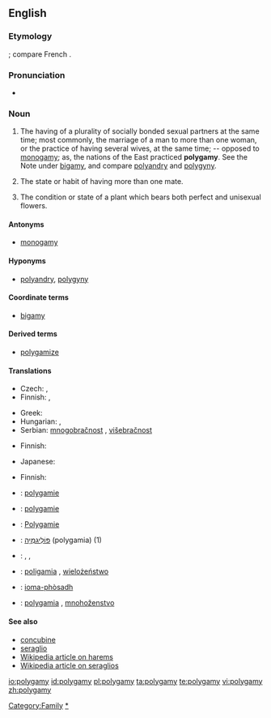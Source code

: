 ==English==

===Etymology===
{{Gr.}}; compare French {{term|polygamie}}.

===Pronunciation===
* {{audio|en-us-polygamy.ogg|Audio (US)}}

===Noun===
{{en-noun|polygamies}}

# The having of a plurality of socially bonded sexual partners at the same time; most commonly, the marriage of a man to more than one woman, or the practice of having several wives, at the same time; -- opposed to [[monogamy]]; as, the nations of the East practiced '''polygamy'''.  See the Note under [[bigamy]], and compare [[polyandry]] and [[polygyny]].
# {{zoology}} The state or habit of having more than one mate.
# {{botany}} The condition or state of a plant which bears both perfect and unisexual flowers.

====Antonyms====
* [[monogamy]]

====Hyponyms====
* [[polyandry]], [[polygyny]]

====Coordinate terms====
* [[bigamy]]

====Derived terms====
* [[polygamize]]

====Translations====
{{trans-top|the having of a plurality of socially bonded sexual partners at the same time}}
* Czech: {{t-|cs|polygamie|f}}, {{t-|cs|mnohoženství|f}}
* Finnish: {{t-|fi|moniavioisuus}}, {{t-|fi|polygamia}}
{{trans-mid}}
* Greek: {{t|el|πολυγαμία|tr=poligamía|f|sc=Grek}}
* Hungarian: {{t|hu|poligámia}}, {{t|hu|többnejűség}}
* Serbian: [[mnogobračnost]] {{f}}, [[višebračnost]] {{f}}
{{trans-bottom}}

{{trans-top|zoology: the state or habit of having more than one mate}}
* Finnish: {{t-|fi|polygamia}}
{{trans-mid}}
* Japanese: {{t|ja|多婚性|tr=takonsei|sc=Jpan}}
{{trans-bottom}}

{{trans-top|botany: the condition or state of a plant which bears both perfect and unisexual flowers}}
* Finnish: {{t-|fi|polygamia}}
{{trans-mid}}
{{trans-bottom}}

{{checktrans-top}}
* {{ttbc|Dutch}}: [[polygamie]] {{f}}
* {{ttbc|French}}: [[polygamie]] {{f}}
* {{ttbc|German}}: [[Polygamie]] {{f}}
* {{ttbc|Hebrew}}: [[פוליגמיה|פּוֹלִיגַמְיָה]] (polygamia) {{f}} (1)
{{checktrans-mid}}
* {{ttbc|Norwegian}}: {{t-|no|flergifte|n}}, {{t-|no|flerkoneri|n}}, {{t-|no|polygami|n}}
* {{ttbc|Polish}}: [[poligamia]] {{f}}, [[wielożeństwo]] {{m}}
* {{ttbc|Scottish Gaelic}}: [[ioma-phòsadh]] {{m}}
* {{ttbc|Slovak}}: [[polygamia]] {{f}}, [[mnohoženstvo]] {{f}}
{{checktrans-bottom}}

====See also====
* [[concubine]]
* [[seraglio]]
* [[w:Harem|Wikipedia article on harems]]
* [[w:Seraglio|Wikipedia article on seraglios]]

[[Category:Family]]
[[Category:Marriage|*]]

[[io:polygamy]]
[[id:polygamy]]
[[pl:polygamy]]
[[ta:polygamy]]
[[te:polygamy]]
[[vi:polygamy]]
[[zh:polygamy]]